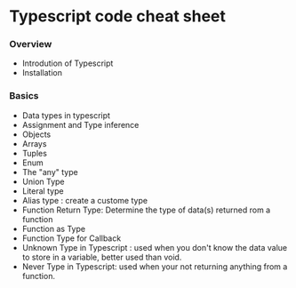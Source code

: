 # Typescript code cheat sheet

### Overview
- Introdution of Typescript
- Installation

### Basics
- Data types in typescript
- Assignment and Type inference
- Objects
- Arrays
- Tuples
- Enum
- The "any" type
- Union Type
- Literal type
- Alias type : create a custome type
- Function Return Type: Determine the type of data(s) returned rom a function
- Function as Type
- Function Type for Callback
- Unknown Type in Typescript : used when you don't know the data value to store in a variable, better used than void.
- Never Type in Typescript: used when your not returning anything from a function.